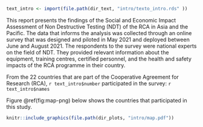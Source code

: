 



```r

text_intro <- import(file.path(dir_text, "intro/texto_intro.rds" ))

```

This report presents the findings of the Social and Economic Impact Assessment of Non Destructive Testing (NDT) of the RCA in Asia and the Pacific. The data that informs the analysis was collected through an online survey that was designed and piloted in May 2021 and deployed between June and August 2021. The respondents to the survey were national experts on the field of NDT. They provided relevant information about the equipment, training centres, certified personnel, and the health and safety impacts of the RCA programme in their country. 


From the 22 countries that are part of the Cooperative Agreement for Research (RCA), `r text_intro$number` participated in the survey: `r text_intro$names`


Figure \@ref(fig:map-png) below shows the countries that participated in this study.


```r

knitr::include_graphics(file.path(dir_plots, "intro/map.pdf"))

```





